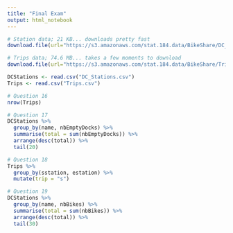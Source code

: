 ```yaml
---
title: "Final Exam"
output: html_notebook
---
```

```r
# Station data; 21 KB... downloads pretty fast
download.file(url="https://s3.amazonaws.com/stat.184.data/BikeShare/DC_Stations.csv",destfile='DC_Stations.csv', method='curl')

# Trips data; 74.6 MB... takes a few moments to download
download.file(url="https://s3.amazonaws.com/stat.184.data/BikeShare/Trips.csv",destfile='Trips.csv', method='curl')

DCStations <- read.csv("DC_Stations.csv")
Trips <- read.csv("Trips.csv")
```

```r
# Question 16
nrow(Trips)
```

```r
# Question 17
DCStations %>%
  group_by(name, nbEmptyDocks) %>%
  summarise(total = sum(nbEmptyDocks)) %>%
  arrange(desc(total)) %>%
  tail(20)
```

```r
# Question 18
Trips %>%
  group_by(sstation, estation) %>%
  mutate(trip = "s")
```

```r
# Question 19
DCStations %>%
  group_by(name, nbBikes) %>%
  summarise(total = sum(nbBikes)) %>%
  arrange(desc(total)) %>%
  tail(30)
```

